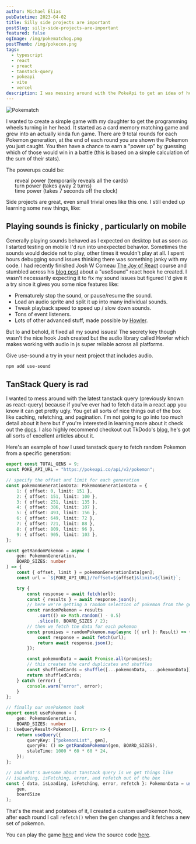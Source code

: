 ```yaml
---
author: Michael Elias
pubDatetime: 2023-04-02
title: Silly side projects are important
postSlug: silly-side-projects-are-important
featured: false
ogImage: /img/pokematchog.png
postThumb: /img/pokecon.png
tags:
  - typescript
  - react
  - preact
  - tanstack-query
  - pokeapi
  - vite
  - vercel
description: I was messing around with the PokeApi to get an idea of how tanstack-query works to potentially use it for work
---
```



<img
	src="/img/pokecon.png"
	alt="Pokematch"
	class="float-right ml-5 max-w-[150px] sm:max-w-[220px]"
/>

I wanted to create a simple game with my daughter to get the programming wheels turning in her head. It started as a card memory matching game and grew into an actually kinda fun game. There are 9 total rounds for each Pokemon generation, at the end of each round you are shown the Pokemon you just caught. You then have a chance to earn a "power up" by guessing which of those would win in a battle (this is based on a simple calculation of the sum of their stats).

The powerups could be:

<ul style="list-style:none;line-height:1;">
	<li>
		<Pokeball fill="#f8d878" /> reveal power (temporarily reveals all the cards)
	</li>
	<li>
		<Pokeball fill="#6844fc" /> turn power (takes away 2 turns)
	</li>
	<li>
		<Pokeball fill="#e40058" /> time power (takes 7 seconds off the clock)
	</li>
</ul>

Side projects are great, even small trivial ones like this one. I still ended up learning some new things, like:

## Playing sounds is finicky <Tooltip client:visible content="*as fuck" title="af" />, particularly on mobile

Generally playing sounds behaved as I expected on desktop but as soon as I started testing on mobile I'd run into unexpected behavior. Sometimes the sounds would decide not to play, other times it wouldn't play at all. I spent hours debugging sound issues thinking there was something janky with my code. I had recently finished Josh W Comeau [The Joy of React](https://www.joyofreact.com/) course and stumbled across his [blog post](https://www.joshwcomeau.com/react/announcing-use-sound-react-hook/) about a "useSound" react hook he created. I wasn't necessarily expecting it to fix my sound issues but figured I'd give it a try since it gives you some nice features like:

- Prematurely stop the sound, or pause/resume the sound.
- Load an audio sprite and split it up into many individual sounds.
- Tweak playback speed to speed up / slow down sounds.
- Tons of event listeners.
- Lots of other advanced stuff, made possible by [Howler](https://howlerjs.com/).

But lo and behold, it fixed all my sound issues! The secrety key though wasn't the nice hook Josh created but the audio library called Howler which makes working with audio in js super reliable across all platforms.

Give use-sound a try in your next project that includes audio.

```bash
npm add use-sound
```

## TanStack Query is rad

I wanted to mess around with the latest tanstack query (previously known as react-query) because if you've ever had to fetch data in a react app you know it can get pretty ugly. You get all sorts of nice things out of the box like caching, refetching, and pagination. I'm not going to go into too much detail about it here but if you're interested in learning more about it check out the [docs](https://tanstack.com/query/latest). I also highly recommend checkout out TkDodo's [blog](https://tkdodo.eu/blog/all), he's got all sorts of excellent articles about it.

Here's an example of how I used tanstack query to fetch random Pokemon from a specific generation:

```typescript
export const TOTAL_GENS = 9;
const POKE_API_URL = "https://pokeapi.co/api/v2/pokemon";

// specify the offset and limit for each generation
const pokemonGenerationData: PokemonGenerationData = {
	1: { offset: 0, limit: 151 },
	2: { offset: 151, limit: 100 },
	3: { offset: 251, limit: 135 },
	4: { offset: 386, limit: 107 },
	5: { offset: 493, limit: 156 },
	6: { offset: 649, limit: 72 },
	7: { offset: 721, limit: 88 },
	8: { offset: 809, limit: 96 },
	9: { offset: 905, limit: 103 },
};

const getRandomPokemon = async (
	gen: PokemonGeneration,
	BOARD_SIZES: number
) => {
	const { offset, limit } = pokemonGenerationData[gen];
	const url = `${POKE_API_URL}/?offset=${offset}&limit=${limit}`;

	try {
		const response = await fetch(url);
		const { results } = await response.json();
		// here we're getting a random selection of pokemon from the generation
		const randomPokemon = results
			.sort(() => Math.random() - 0.5)
			.slice(0, BOARD_SIZES / 2);
		// then we fetch the data for each pokemon
		const promises = randomPokemon.map(async ({ url }: Result) => {
			const response = await fetch(url);
			return await response.json();
		});

		const pokemonData = await Promise.all(promises);
		// this creates the card duplicates and shuffles
		const shuffledCards = shuffle([...pokemonData, ...pokemonData]);
		return shuffledCards;
	} catch (error) {
		console.warn("error", error);
	}
};

// finally our usePokemon hook
export const usePokemon = (
	gen: PokemonGeneration,
	BOARD_SIZES: number
): UseQueryResult<Pokemon[], Error> => {
	return useQuery({
		queryKey: ["pokemonList", gen],
		queryFn: () => getRandomPokemon(gen, BOARD_SIZES),
		staleTime: 1000 * 60 * 60 * 24,
	});
};

// and what's awesome about tanstack query is we get things like
// isLoading, isFetching, error, and refetch out of the box
const { data, isLoading, isFetching, error, refetch }: PokemonData = usePokemon(
	gen,
	boardSize
);
```

That's the meat and potatoes of it, I created a custom usePokemon hook, after each round I call `refetch()` when the gen changes and it fetches a new set of pokemon.

You can play the game [here](https://pokematch.vercel.app/) and view the source code [here](https://github.com/mikowl/pokematch).
